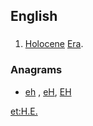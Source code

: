 {{also|Appendix:Variations of "he"}}

==English==

==={{abbreviation-old|en}}===
{{head|en}}
# [[Holocene]] [[Era]].

===Anagrams===
* [[eh#English|eh]] , [[eH#English|eH]], [[EH#English|EH]]

[[et:H.E.]]